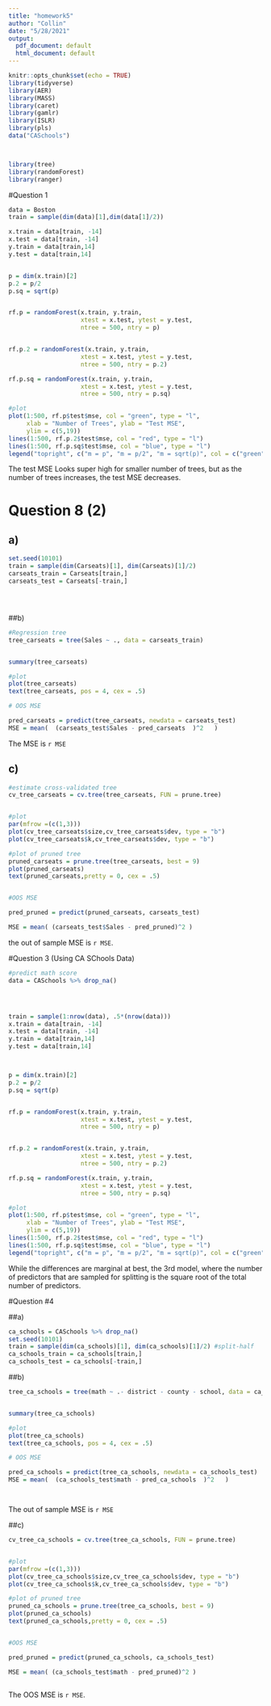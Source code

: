 ```yaml
---
title: "homework5"
author: "Collin"
date: "5/28/2021"
output:
  pdf_document: default
  html_document: default
---
```


```r
knitr::opts_chunk$set(echo = TRUE)
library(tidyverse)
library(AER)
library(MASS)
library(caret)
library(gamlr)
library(ISLR)
library(pls)
data("CASchools")



library(tree)
library(randomForest)
library(ranger)

```




#Question 1
```r
data = Boston
train = sample(dim(data)[1],dim(data[1]/2))

x.train = data[train, -14]
x.test = data[train, -14]
y.train = data[train,14]
y.test = data[train,14]


p = dim(x.train)[2]
p.2 = p/2
p.sq = sqrt(p)


rf.p = randomForest(x.train, y.train,
                    xtest = x.test, ytest = y.test,
                    ntree = 500, ntry = p)


rf.p.2 = randomForest(x.train, y.train,
                    xtest = x.test, ytest = y.test,
                    ntree = 500, ntry = p.2)

rf.p.sq = randomForest(x.train, y.train,
                    xtest = x.test, ytest = y.test,
                    ntree = 500, ntry = p.sq)

#plot
plot(1:500, rf.p$test$mse, col = "green", type = "l", 
     xlab = "Number of Trees", ylab = "Test MSE",
     ylim = c(5,19))
lines(1:500, rf.p.2$test$mse, col = "red", type = "l")
lines(1:500, rf.p.sq$test$mse, col = "blue", type = "l")
legend("topright", c("m = p", "m = p/2", "m = sqrt(p)", col = c("green", "red", "blue",cex = 1, lty = 1)))


```
The test MSE Looks super high for smaller number of trees, but as the number of trees increases, the test MSE decreases. 



# Question 8 (2)
## a)
```r

set.seed(10101)
train = sample(dim(Carseats)[1], dim(Carseats)[1]/2)
carseats_train = Carseats[train,]
carseats_test = Carseats[-train,]





```

##b)

```r
#Regression tree
tree_carseats = tree(Sales ~ ., data = carseats_train)


summary(tree_carseats)

#plot
plot(tree_carseats)
text(tree_carseats, pos = 4, cex = .5)

# OOS MSE

pred_carseats = predict(tree_carseats, newdata = carseats_test)
MSE = mean(  (carseats_test$Sales - pred_carseats  )^2   )


```
The MSE is `r MSE`


## c)
```r
#estimate cross-validated tree
cv_tree_carseats = cv.tree(tree_carseats, FUN = prune.tree)


#plot
par(mfrow =(c(1,3)))
plot(cv_tree_carseats$size,cv_tree_carseats$dev, type = "b")
plot(cv_tree_carseats$k,cv_tree_carseats$dev, type = "b")

#plot of pruned tree
pruned_carseats = prune.tree(tree_carseats, best = 9)
plot(pruned_carseats)
text(pruned_carseats,pretty = 0, cex = .5)


#OOS MSE

pred_pruned = predict(pruned_carseats, carseats_test)

MSE = mean( (carseats_test$Sales - pred_pruned)^2 )

```
the out of sample MSE is `r MSE`.


#Question 3 (Using CA SChools Data)
```r
#predict math score
data = CASchools %>% drop_na()




train = sample(1:nrow(data), .5*(nrow(data)))
x.train = data[train, -14] 
x.test = data[train, -14]
y.train = data[train,14]
y.test = data[train,14]



p = dim(x.train)[2]
p.2 = p/2
p.sq = sqrt(p)


rf.p = randomForest(x.train, y.train,
                    xtest = x.test, ytest = y.test,
                    ntree = 500, ntry = p)


rf.p.2 = randomForest(x.train, y.train,
                    xtest = x.test, ytest = y.test,
                    ntree = 500, ntry = p.2)

rf.p.sq = randomForest(x.train, y.train,
                    xtest = x.test, ytest = y.test,
                    ntree = 500, ntry = p.sq)

#plot
plot(1:500, rf.p$test$mse, col = "green", type = "l", 
     xlab = "Number of Trees", ylab = "Test MSE",
     ylim = c(5,19))
lines(1:500, rf.p.2$test$mse, col = "red", type = "l")
lines(1:500, rf.p.sq$test$mse, col = "blue", type = "l")
legend("topright", c("m = p", "m = p/2", "m = sqrt(p)", col = c("green", "red", "blue",cex = 1, lty = 1)))


```
While the differences are marginal at best, the 3rd model, where the number of predictors that are sampled for splitting is the square root of the total number of predictors.



#Question #4

##a)
```r

ca_schools = CASchools %>% drop_na()
set.seed(10101)
train = sample(dim(ca_schools)[1], dim(ca_schools)[1]/2) #split-half
ca_schools_train = ca_schools[train,]
ca_schools_test = ca_schools[-train,]


```

##b)
```r
tree_ca_schools = tree(math ~ .- district - county - school, data = ca_schools_train)


summary(tree_ca_schools)

#plot
plot(tree_ca_schools)
text(tree_ca_schools, pos = 4, cex = .5)

# OOS MSE

pred_ca_schools = predict(tree_ca_schools, newdata = ca_schools_test)
MSE = mean(  (ca_schools_test$math - pred_ca_schools  )^2   )




```

The out of sample MSE is `r MSE`


##c)

```r
cv_tree_ca_schools = cv.tree(tree_ca_schools, FUN = prune.tree)


#plot
par(mfrow =(c(1,3)))
plot(cv_tree_ca_schools$size,cv_tree_ca_schools$dev, type = "b")
plot(cv_tree_ca_schools$k,cv_tree_ca_schools$dev, type = "b")

#plot of pruned tree
pruned_ca_schools = prune.tree(tree_ca_schools, best = 9)
plot(pruned_ca_schools)
text(pruned_ca_schools,pretty = 0, cex = .5)


#OOS MSE

pred_pruned = predict(pruned_ca_schools, ca_schools_test)

MSE = mean( (ca_schools_test$math - pred_pruned)^2 )



```

The OOS MSE is `r MSE`.




